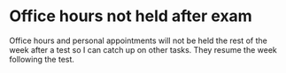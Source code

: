# Office hours not held after exam

Office hours and personal appointments will not be held the rest of the week after a test so I can catch up on other tasks.  They resume the week following the test.  

<!-- I do not discuss tests in office hours until after the test revision assignment is complete and after the key is released. -->